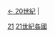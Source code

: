 {{Commonscat|21st century by country by year}}

[[:Category:依年份劃分的20世紀各國|← 20世紀]] |

[[Category:各年份各國|21]]
[[Category:21世紀各國|]]